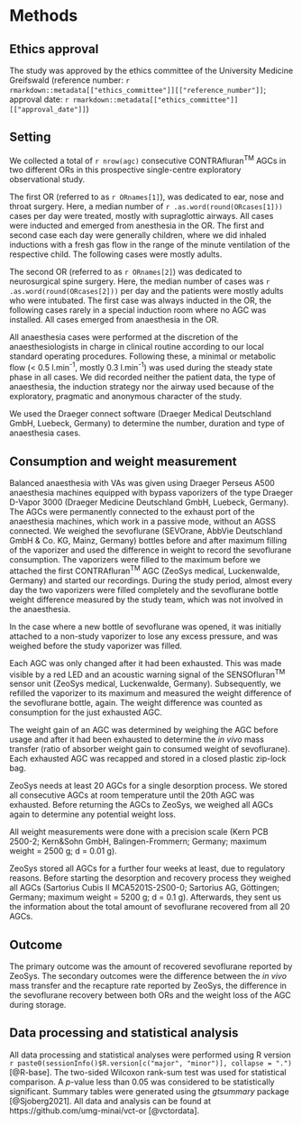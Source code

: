 # Methods

## Ethics approval

The study was approved by the ethics committee of the University Medicine Greifswald
(reference number: `r rmarkdown::metadata[["ethics_committee"]][["reference_number"]]`;
approval date: `r rmarkdown::metadata[["ethics_committee"]][["approval_date"]]`)

## Setting

We collected a total of `r nrow(agc)` consecutive CONTRAfluran^TM^ AGCs in two different ORs in this prospective single-centre exploratory observational study.

The first OR (referred to as `r ORnames[1]`), was dedicated to
ear, nose and throat surgery.
Here, a median number of `r .as.word(round(ORcases[1]))` cases per day
were treated, mostly with supraglottic airways.
All cases were inducted and emerged from anesthesia in the OR.
The first and second case each day were generally children,
where we did inhaled inductions with a fresh gas flow in the range of
the minute ventilation of the respective child.
The following cases were mostly adults.

The second OR (referred to as `r ORnames[2]`) was dedicated to
neurosurgical spine surgery.
Here, the median number of cases was `r .as.word(round(ORcases[2]))` per day
and the patients were mostly adults who were intubated.
The first case was always inducted in the OR,
the following cases rarely in a special induction room where no AGC was installed.
All cases emerged from anaesthesia in the OR.

All anaesthesia cases were performed at the discretion of the
anaesthesiologists in charge in clinical routine
according to our local standard operating procedures.
Following these, a minimal or metabolic flow (< 0.5&nbsp;l.min^-1^, mostly 0.3&nbsp;l.min^-1^) was used during the steady state phase in all cases.
We did recorded neither the patient data, the type of anaesthesia,
the induction strategy nor the airway used because of the exploratory, pragmatic
and anonymous character of the study.

We used the Draeger connect software (Draeger Medical Deutschland GmbH, Luebeck, Germany) to determine the number, duration and type of anaesthesia cases.

## Consumption and weight measurement

Balanced anaesthesia with VAs was given using Draeger Perseus A500 anaesthesia machines equipped with bypass vaporizers of the type Draeger D-Vapor 3000 (Draeger Medicine Deutschland GmbH, Luebeck, Germany).
The AGCs were permanently connected to the exhaust port of the anaesthesia machines, which work in a passive mode, without an AGSS connected.
We weighed the sevoflurane (SEVOrane, AbbVie Deutschland GmbH & Co. KG, Mainz, Germany) bottles before and after maximum filling of the vaporizer and used the difference in weight to record the sevoflurane consumption.
The vaporizers were filled to the maximum before we attached the first CONTRAfluran^TM^ AGC (ZeoSys medical, Luckenwalde, Germany) and started our recordings.
During the study period, almost every day the two vaporizers were filled completely and the sevoflurane bottle weight difference measured by the study team, which was not involved in the anaesthesia.

In the case where a new bottle of sevoflurane was opened, it was initially attached to a non-study vaporizer to lose any excess pressure, and was weighed before the study vaporizer was filled.

Each AGC was only changed after it had been exhausted.
This was made visible by a red LED and an acoustic warning signal of the SENSOfluran^TM^ sensor unit (ZeoSys medical, Luckenwalde, Germany).
Subsequently, we refilled the vaporizer to its maximum and measured the weight
difference of the sevoflurane bottle, again.
The weight difference was counted as consumption for the just exhausted AGC.

The weight gain of an AGC was determined by weighing the AGC before usage and after it had been exhausted to determine the *in vivo* mass transfer (ratio of absorber
weight gain to consumed weight of sevoflurane).
Each exhausted AGC was recapped and stored in a closed plastic zip-lock bag.

ZeoSys needs at least 20 AGCs for a single desorption process.
We stored all consecutive AGCs at room temperature until the 20th AGC was
exhausted.
Before returning the AGCs to ZeoSys, we weighed all AGCs again
to determine any potential weight loss.

All weight measurements were done with a precision scale (Kern PCB 2500-2; Kern&Sohn GmbH, Balingen-Frommern; Germany; maximum weight = 2500 g; d = 0.01 g).

ZeoSys stored all AGCs for a further four weeks at least, due to regulatory reasons.
Before starting the desorption and recovery process they weighed all AGCs
(Sartorius Cubis II MCA5201S-2S00-0; Sartorius AG, Göttingen; Germany; maximum weight = 5200 g; d = 0.1 g).
Afterwards, they sent us the information about the total amount of sevoflurane recovered from all 20 AGCs.

## Outcome

The primary outcome was the amount of recovered sevoflurane reported by ZeoSys.
The secondary outcomes were the difference between the *in vivo* mass transfer and the recapture rate reported by ZeoSys, the difference in the sevoflurane recovery between both ORs
and the weight loss of the AGC during storage.

## Data processing and statistical analysis

All data processing and statistical analyses were performed using R version
`r paste0(sessionInfo()$R.version[c("major", "minor")], collapse = ".")`
[@R-base].
The two-sided Wilcoxon rank-sum test was used for statistical comparison.
A *p*-value less than 0.05 was considered to be statistically significant.
Summary tables were generated using the *gtsummary* package [@Sjoberg2021].
All data and analysis can be found at https://github.com/umg-minai/vct-or [@vctordata].
